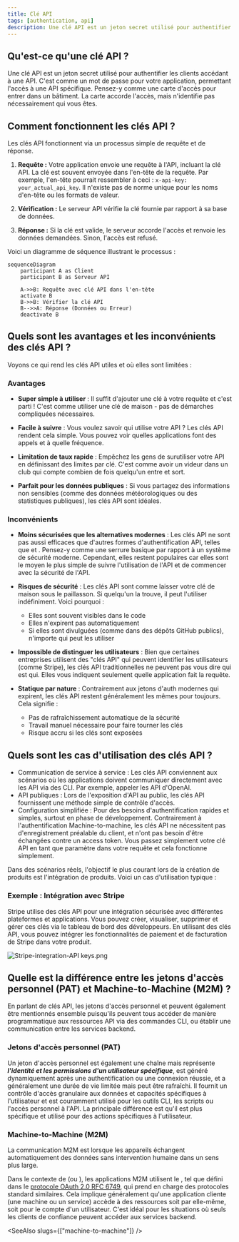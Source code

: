 ```yaml
---
title: Clé API
tags: [authentication, api]
description: Une clé API est un jeton secret utilisé pour authentifier les clients accédant à une API. Elle vérifie l'identité et contrôle l'accès à des ressources spécifiques, couramment utilisée dans les communications de serveur à serveur ou pour l'accès aux données publiques.
---
```


## Qu'est-ce qu'une clé API ?

Une clé API est un jeton secret utilisé pour authentifier les clients accédant à une API. C'est comme un mot de passe pour votre application, permettant l'accès à une API spécifique. Pensez-y comme une carte d'accès pour entrer dans un bâtiment. La carte accorde l'accès, mais n'identifie pas nécessairement qui vous êtes.

## Comment fonctionnent les clés API ?

Les clés API fonctionnent via un processus simple de requête et de réponse.

1. **Requête :** Votre application envoie une requête à l'API, incluant la clé API. La clé est souvent envoyée dans l'en-tête de la requête. Par exemple, l'en-tête pourrait ressembler à ceci : `x-api-key: your_actual_api_key`. Il n'existe pas de norme unique pour les noms d'en-tête ou les formats de valeur.

2. **Vérification :** Le serveur API vérifie la clé fournie par rapport à sa base de données.

3. **Réponse :** Si la clé est valide, le serveur accorde l'accès et renvoie les données demandées. Sinon, l'accès est refusé.

Voici un diagramme de séquence illustrant le processus :

```mermaid
sequenceDiagram
    participant A as Client
    participant B as Serveur API

    A->>B: Requête avec clé API dans l'en-tête
    activate B
    B->>B: Vérifier la clé API
    B-->>A: Réponse (Données ou Erreur)
    deactivate B
```

## Quels sont les avantages et les inconvénients des clés API ?

Voyons ce qui rend les clés API utiles et où elles sont limitées :

### Avantages

- **Super simple à utiliser** : Il suffit d'ajouter une clé à votre requête et c'est parti ! C'est comme utiliser une clé de maison - pas de démarches compliquées nécessaires.

- **Facile à suivre** : Vous voulez savoir qui utilise votre API ? Les clés API rendent cela simple. Vous pouvez voir quelles applications font des appels et à quelle fréquence.

- **Limitation de taux rapide** : Empêchez les gens de surutiliser votre API en définissant des limites par clé. C'est comme avoir un videur dans un club qui compte combien de fois quelqu'un entre et sort.

- **Parfait pour les données publiques** : Si vous partagez des informations non sensibles (comme des données météorologiques ou des statistiques publiques), les clés API sont idéales.

### Inconvénients

- **Moins sécurisées que les alternatives modernes** : Les clés API ne sont pas aussi efficaces que d'autres formes d'authentification API, telles que <Ref slug="oauth-2.0" /> et <Ref slug="jwt" />. Pensez-y comme une serrure basique par rapport à un système de sécurité moderne. Cependant, elles restent populaires car elles sont le moyen le plus simple de suivre l'utilisation de l'API et de commencer avec la sécurité de l'API.

- **Risques de sécurité** : Les clés API sont comme laisser votre clé de maison sous le paillasson. Si quelqu'un la trouve, il peut l'utiliser indéfiniment. Voici pourquoi :
  - Elles sont souvent visibles dans le code
  - Elles n'expirent pas automatiquement
  - Si elles sont divulguées (comme dans des dépôts GitHub publics), n'importe qui peut les utiliser

- **Impossible de distinguer les utilisateurs** : Bien que certaines entreprises utilisent des "clés API" qui peuvent identifier les utilisateurs (comme Stripe), les clés API traditionnelles ne peuvent pas vous dire qui est qui. Elles vous indiquent seulement quelle application fait la requête.

- **Statique par nature** : Contrairement aux jetons d'auth modernes qui expirent, les clés API restent généralement les mêmes pour toujours. Cela signifie :
  - Pas de rafraîchissement automatique de la sécurité
  - Travail manuel nécessaire pour faire tourner les clés
  - Risque accru si les clés sont exposées

## Quels sont les cas d'utilisation des clés API ?

- Communication de service à service : Les clés API conviennent aux scénarios où les applications doivent communiquer directement avec les API via des CLI. Par exemple, appeler les API d'OpenAI.
- API publiques : Lors de l'exposition d'API au public, les clés API fournissent une méthode simple de contrôle d'accès.
- Configuration simplifiée : Pour des besoins d'authentification rapides et simples, surtout en phase de développement. Contrairement à l'authentification Machine-to-machine, les clés API ne nécessitent pas d'enregistrement préalable du client, et n'ont pas besoin d'être échangées contre un access token. Vous passez simplement votre clé API en tant que paramètre dans votre requête et cela fonctionne simplement.

Dans des scénarios réels, l'objectif le plus courant lors de la création de produits est l'intégration de produits. Voici un cas d'utilisation typique :

### Exemple : Intégration avec Stripe

Stripe utilise des clés API pour une intégration sécurisée avec différentes plateformes et applications. Vous pouvez créer, visualiser, supprimer et gérer ces clés via le tableau de bord des développeurs. En utilisant des clés API, vous pouvez intégrer les fonctionnalités de paiement et de facturation de Stripe dans votre produit.

![Stripe-integration-API keys.png](https://uploads.strapi.logto.io/Stripe_integration_API_keys_cb6a2bc679.png)

## Quelle est la différence entre les jetons d'accès personnel (PAT) et Machine-to-Machine (M2M) ?

En parlant de clés API, les jetons d'accès personnel et <Ref slug="machine-to-machine" /> peuvent également être mentionnés ensemble puisqu'ils peuvent tous accéder de manière programmatique aux ressources API via des commandes CLI, ou établir une communication entre les services backend.

### Jetons d'accès personnel (PAT)

Un jeton d'accès personnel est également une chaîne mais représente ***l'identité et les permissions d'un utilisateur spécifique***, est généré dynamiquement après une authentification ou une connexion réussie, et a généralement une durée de vie limitée mais peut être rafraîchi. Il fournit un contrôle d'accès granulaire aux données et capacités spécifiques à l'utilisateur et est couramment utilisé pour les outils CLI, les scripts ou l'accès personnel à l'API. La principale différence est qu'il est plus spécifique et utilisé pour des actions spécifiques à l'utilisateur.

### Machine-to-Machine (M2M)

La communication M2M est lorsque les appareils échangent automatiquement des données sans intervention humaine dans un sens plus large.

Dans le contexte de <Ref slug="openid-connect" /> (ou <Ref slug="oauth-2.0" />), les applications M2M utilisent le <Ref slug="client-credentials-flow" />, tel que défini dans le [protocole OAuth 2.0 RFC 6749](https://datatracker.ietf.org/doc/html/rfc6749), qui prend en charge des protocoles standard similaires. Cela implique généralement qu'une application cliente (une machine ou un service) accède à des ressources soit par elle-même, soit pour le compte d'un utilisateur. C'est idéal pour les situations où seuls les clients de confiance peuvent accéder aux services backend.

<SeeAlso slugs={["machine-to-machine"]} />
